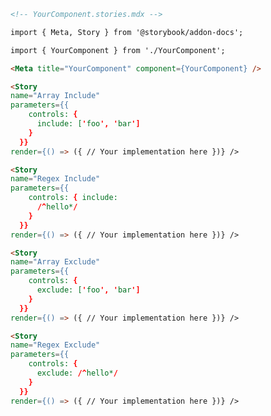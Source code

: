 ```md
<!-- YourComponent.stories.mdx -->

import { Meta, Story } from '@storybook/addon-docs';

import { YourComponent } from './YourComponent';

<Meta title="YourComponent" component={YourComponent} />

<Story
name="Array Include"
parameters={{
    controls: {
      include: ['foo', 'bar']
    }
  }}
render={() => ({ // Your implementation here })} />

<Story
name="Regex Include"
parameters={{
    controls: { include:
      /^hello*/
    }
  }}
render={() => ({ // Your implementation here })} />

<Story
name="Array Exclude"
parameters={{
    controls: {
      exclude: ['foo', 'bar']
    }
  }}
render={() => ({ // Your implementation here })} />

<Story
name="Regex Exclude"
parameters={{
    controls: {
      exclude: /^hello*/
    }
  }}
render={() => ({ // Your implementation here })} />
```
